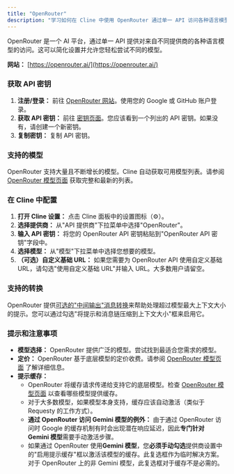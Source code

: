 ```yaml
---
title: "OpenRouter"
description: "学习如何在 Cline 中使用 OpenRouter 通过单一 API 访问各种语言模型。"
---
```


OpenRouter 是一个 AI 平台，通过单一 API 提供对来自不同提供商的各种语言模型的访问。这可以简化设置并允许您轻松尝试不同的模型。

**网站：** [https://openrouter.ai/](https://openrouter.ai/)

### 获取 API 密钥

1.  **注册/登录：** 前往 [OpenRouter 网站](https://openrouter.ai/)。使用您的 Google 或 GitHub 账户登录。
2.  **获取 API 密钥：** 前往 [密钥页面](https://openrouter.ai/keys)。您应该看到一个列出的 API 密钥。如果没有，请创建一个新密钥。
3.  **复制密钥：** 复制 API 密钥。

### 支持的模型

OpenRouter 支持大量且不断增长的模型。Cline 自动获取可用模型列表。请参阅 [OpenRouter 模型页面](https://openrouter.ai/models) 获取完整和最新的列表。

### 在 Cline 中配置

1.  **打开 Cline 设置：** 点击 Cline 面板中的设置图标（⚙️）。
2.  **选择提供商：** 从"API 提供商"下拉菜单中选择"OpenRouter"。
3.  **输入 API 密钥：** 将您的 OpenRouter API 密钥粘贴到"OpenRouter API 密钥"字段中。
4.  **选择模型：** 从"模型"下拉菜单中选择您想要的模型。
5.  **（可选）自定义基础 URL：** 如果您需要为 OpenRouter API 使用自定义基础 URL，请勾选"使用自定义基础 URL"并输入 URL。大多数用户请留空。

### 支持的转换

OpenRouter 提供[可选的"中间输出"消息转换](https://openrouter.ai/docs/features/message-transforms)来帮助处理超过模型最大上下文大小的提示。您可以通过勾选"将提示和消息链压缩到上下文大小"框来启用它。

### 提示和注意事项

-   **模型选择：** OpenRouter 提供广泛的模型。尝试找到最适合您需求的模型。
-   **定价：** OpenRouter 基于底层模型的定价收费。请参阅 [OpenRouter 模型页面](https://openrouter.ai/models) 了解详细信息。
-   **提示缓存：**
    -   OpenRouter 将缓存请求传递给支持它的底层模型。检查 [OpenRouter 模型页面](https://openrouter.ai/models) 以查看哪些模型提供缓存。
    -   对于大多数模型，如果模型本身支持，缓存应该自动激活（类似于 Requesty 的工作方式）。
    -   **通过 OpenRouter 访问 Gemini 模型的例外：** 由于通过 OpenRouter 访问时 Google 的缓存机制有时会出现潜在响应延迟，因此**专门针对 Gemini 模型**需要手动激活步骤。
    -   如果通过 OpenRouter 使用**Gemini 模型**，您**必须手动勾选**提供商设置中的"启用提示缓存"框以激活该模型的缓存。此复选框作为临时解决方案。对于 OpenRouter 上的非 Gemini 模型，此复选框对于缓存不是必需的。
